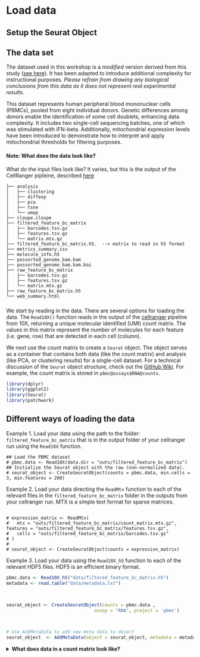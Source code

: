 

# Load data {#load}

## Setup the Seurat Object

## The data set

The dataset used in this workshop is a *modified* version derived from this study ([see here](https://pubmed.ncbi.nlm.nih.gov/29227470/)). It has been adapted to introduce additional complexity for instructional purposes. *Please refrain from drawing any biological conclusions from this data as it does not represent real experimental results*.

This dataset represents human peripheral blood mononuclear cells (PBMCs), pooled from eight individual donors. Genetic differences among donors enable the identification of some cell doublets, enhancing data complexity. It includes two single-cell sequencing batches, one of which was stimulated with IFN-beta. Additionally, mitochondrial expression levels have been introduced to demonstrate how to interpret and apply mitochondrial thresholds for filtering purposes.




#### Note: What does the data look like? { - .challenge}

What do the input files look like? It varies, but this is the output of the CellRanger pipleine, described [here](https://support.10xgenomics.com/single-cell-gene-expression/software/pipelines/latest/output/gex-outputs)

```
├── analysis
│   ├── clustering
│   ├── diffexp
│   ├── pca
│   ├── tsne
│   └── umap
├── cloupe.cloupe
├── filtered_feature_bc_matrix
│   ├── barcodes.tsv.gz
│   ├── features.tsv.gz
│   └── matrix.mtx.gz
├── filtered_feature_bc_matrix.h5.  --> matrix to read in h5 format
├── metrics_summary.csv
├── molecule_info.h5
├── possorted_genome_bam.bam
├── possorted_genome_bam.bam.bai
├── raw_feature_bc_matrix
│   ├── barcodes.tsv.gz
│   ├── features.tsv.gz
│   └── matrix.mtx.gz
├── raw_feature_bc_matrix.h5 
└── web_summary.html
```

### { - }



We start by reading in the data. There are several options for loading the data. The `Read10X()` function reads in the output of the [cellranger](https://support.10xgenomics.com/single-cell-gene-expression/software/pipelines/latest/what-is-cell-ranger) pipeline from 10X, returning a unique molecular identified (UMI) count matrix. The values in this matrix represent the number of molecules for each feature (i.e. gene; row) that are detected in each cell (column).


We next use the count matrix to create a `Seurat` object. The object serves as a container that contains both data (like the count matrix) and analysis (like PCA, or clustering results) for a single-cell dataset. For a technical discussion of the `Seurat` object structure, check out the [GitHub Wiki](https://github.com/satijalab/seurat/wiki). For example, the count matrix is stored in `pbmc@assays$RNA@counts`.

```r
library(dplyr)
library(ggplot2)
library(Seurat)
library(patchwork)
```

## Different ways of loading the data

Example 1. Load your data using the path to the folder: ```filtered_feature_bc_matrix``` that is in the output folder of your cellranger run using the ```Read10X``` function.

```{}
## Load the PBMC dataset
# pbmc.data <- Read10X(data.dir = "outs/filtered_feature_bc_matrix")
## Initialize the Seurat object with the raw (non-normalized data).
# seurat_object <- CreateSeuratObject(counts = pbmc.data, min.cells = 3, min.features = 200)

```

Example 2. Load your data directing the ```ReadMtx``` function to each of the relevant files in the ```filtered_feature_bc_matrix``` folder in the outputs from your cellranger run. MTX is a simple text format for sparse matrices.

```{}

# expression_matrix <- ReadMtx(
#   mtx = "outs/filtered_feature_bc_matrix/count_matrix.mtx.gz", features = "outs/filtered_feature_bc_matrix/features.tsv.gz",
#   cells = "outs/filtered_feature_bc_matrix/barcodes.tsv.gz"
# )
#
# seurat_object <- CreateSeuratObject(counts = expression_matrix)

```


Example 3. Load your data using the ```Read10X_h5``` function to each of the relevant HDF5 files. HDF5 is an efficient binary format.


```r
pbmc.data <- Read10X_h5("data/filtered_feature_bc_matrix.h5")
metadata <- read.table("data/metadata.txt")

  
  
seurat_object <- CreateSeuratObject(counts = pbmc.data ,
                                 assay = "RNA", project = 'pbmc')



# Use AddMetaData to add new meta data to object
seurat_object  <- AddMetaData(object = seurat_object, metadata = metadata)


```



<details>
  <summary>**What does data in a count matrix look like?**</summary>

```r
# Lets examine a few genes in the first thirty cells
pbmc.data[c("CD3D","TCL1A","MS4A1"), 1:30]
```

The `.` values in the matrix represent 0s (no molecules detected). Since most values in an scRNA-seq matrix are 0,  Seurat uses a sparse-matrix representation whenever possible. This results in significant memory and speed savings for Drop-seq/inDrop/10x data.

```r
dense.size <- object.size(as.matrix(pbmc.data))
dense.size
sparse.size <- object.size(pbmc.data)
sparse.size
dense.size / sparse.size
```

</details>



